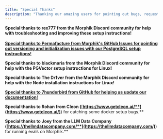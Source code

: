 ```yaml
---
title: "Special Thanks"
description: "Thanking our amazing users for pointing out bugs, requesting features, and being early adopters ❤️"
---
```


**Special thanks to rex777 from the Morphik Discord community for help with troubleshooting and improving these setup instructions\!**\
\
[**Special thanks to Permafacture from Morphik's GitHub Issues for pointing out versioning and initialization issues with our PostgreSQL setup instructions\!**](https://github.com/Permafacture)

**Special thanks to blackmaria from the Morphik Discord community for help with the PGVector setup instructions for Linux\!**

**Special thanks to The Dr1ver from the Morphik Discord community for help with the Node installation instructions for Linux\!**

[**Special thanks to 7hunderbird from GitHub for helping us update our documentation\!**](https://github.com/7hunderbird)

**Special thanks to Rohan from Cleon (**[**https://www.getcleon.ai/**](https://www.getcleon.ai/)**) for catching some docker setup bugs.**

**Special thanks to Joey from the LLM Data Company (**[**https://thellmdatacompany.com/**](https://thellmdatacompany.com/)**) for running evals on Morphik.**